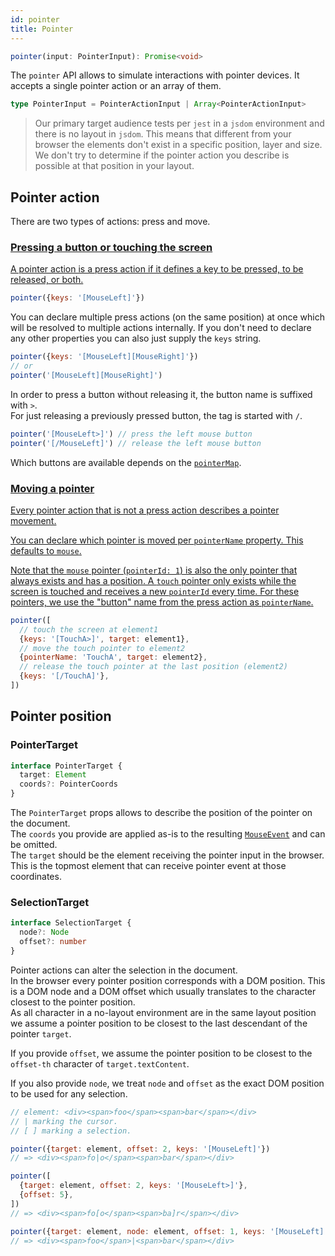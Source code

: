 ```yaml
---
id: pointer
title: Pointer
---
```


```ts
pointer(input: PointerInput): Promise<void>
```

The `pointer` API allows to simulate interactions with pointer devices. It
accepts a single pointer action or an array of them.

```ts
type PointerInput = PointerActionInput | Array<PointerActionInput>
```

> Our primary target audience tests per `jest` in a `jsdom` environment and there
is no layout in `jsdom`. This means that different from your browser the
elements don't exist in a specific position, layer and size.  
We don't try to determine if the pointer action you describe is possible at that
position in your layout.

## Pointer action

There are two types of actions: press and move.

### <a name="press" href="#"/>Pressing a button or touching the screen

A pointer action is a press action if it defines a key to be pressed, to be
released, or both.

```js
pointer({keys: '[MouseLeft]'})
```

You can declare multiple press actions (on the same position) at once which will
be resolved to multiple actions internally. If you don't need to declare any
other properties you can also just supply the `keys` string.

```js
pointer({keys: '[MouseLeft][MouseRight]'})
// or
pointer('[MouseLeft][MouseRight]')
```

In order to press a button without releasing it, the button name is suffixed with
`>`.  
For just releasing a previously pressed button, the tag is started with `/`.

```js
pointer('[MouseLeft>]') // press the left mouse button
pointer('[/MouseLeft]') // release the left mouse button
```

Which buttons are available depends on the [`pointerMap`](options#pointermap).

### <a name="move" href="#"/>Moving a pointer

Every pointer action that is not a press action describes a pointer movement.

You can declare which pointer is moved per `pointerName` property. This defaults
to `mouse`.

Note that the `mouse` pointer (`pointerId: 1`) is also the only pointer that
always exists and has a position. A `touch` pointer only exists while the screen
is touched and receives a new `pointerId` every time. For these pointers, we use
the "button" name from the press action as `pointerName`.

```js
pointer([
  // touch the screen at element1
  {keys: '[TouchA>]', target: element1},
  // move the touch pointer to element2
  {pointerName: 'TouchA', target: element2},
  // release the touch pointer at the last position (element2)
  {keys: '[/TouchA]'},
])
```

## Pointer position

### PointerTarget

```ts
interface PointerTarget {
  target: Element
  coords?: PointerCoords
}
```

The `PointerTarget` props allows to describe the position of the pointer on the
document.  
The `coords` you provide are applied as-is to the resulting
[`MouseEvent`](https://developer.mozilla.org/en-US/docs/Web/API/MouseEvent) and
can be omitted.  
The `target` should be the element receiving the pointer input in the browser.
This is the topmost element that can receive pointer event at those coordinates.

### SelectionTarget

```ts
interface SelectionTarget {
  node?: Node
  offset?: number
}
```

Pointer actions can alter the selection in the document.  
In the browser every pointer position corresponds with a DOM position. This is a
DOM node and a DOM offset which usually translates to the character closest to
the pointer position.  
As all character in a no-layout environment are in the same layout position we
assume a pointer position to be closest to the last descendant of the pointer
`target`.

If you provide `offset`, we assume the pointer position to be closest to the
`offset-th` character of `target.textContent`.

If you also provide `node`, we treat `node` and `offset` as the exact DOM
position to be used for any selection.

```jsx
// element: <div><span>foo</span><span>bar</span></div>
// | marking the cursor.
// [ ] marking a selection.

pointer({target: element, offset: 2, keys: '[MouseLeft]'})
// => <div><span>fo|o</span><span>bar</span></div>

pointer([
  {target: element, offset: 2, keys: '[MouseLeft>]'},
  {offset: 5},
])
// => <div><span>fo[o</span><span>ba]r</span></div>

pointer({target: element, node: element, offset: 1, keys: '[MouseLeft]'})
// => <div><span>foo</span>|<span>bar</span></div>
```
